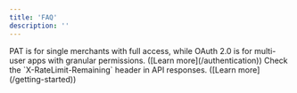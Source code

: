 ```yaml
---
title: 'FAQ'
description: ''
---
```


<Accordion title="What is the difference between PAT and OAuth 2.0?">
  PAT is for single merchants with full access, while OAuth 2.0 is for multi-user apps with granular permissions. ([Learn more](/authentication))
</Accordion>

<Accordion title="How do I track rate limits?">
  Check the `X-RateLimit-Remaining` header in API responses. ([Learn more](/getting-started))
</Accordion>